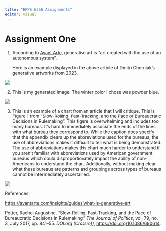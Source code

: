 ---
title: "EPPS 6356 Assignments"
editor: visual
---

# Assignment One

1.  According to [Avant Arte](https://avantarte.com/insights/guides/what-is-generative-art), generative art is "art created with the use of an autonomous system".

    Here is an example displayed in the above article of Dmitri Cherniak's generative artworks from 2023.

![](images/clipboard-1803580030.png)

2.  This is my generated image. The winter color I chose was powder blue.

![](images/clipboard-614570005.png)

3.  This is an example of a chart from an article that I will critique. This is Figure 1 from "Slow-Rolling, Fast-Tracking, and the Pace of Bureaucratic Decisions in Rulemaking". This figure is overwhelming and includes too many bureaus. It's hard to immediately associate the ends of the lines with what bureau they correspond to. While the caption does specify that the appendix clears up the abbreviations used for the bureaus, the use of abbreviations makes it difficult to tell what is being demonstrated. The use of abbreviations makes this chart much harder to understand if you aren't familiar with abbreviations used by American government bureaus which could disproportionately impact the ability of non-Americans to understand the chart. Additionally, without making clear what these bureaus are patterns and groupings across types of bureaus cannot be intermediately ascertained.

![](images/clipboard-2093529160.png)

References:

<https://avantarte.com/insights/guides/what-is-generative-art>

Potter, Rachel Augustine. “Slow-Rolling, Fast-Tracking, and the Pace of Bureaucratic Decisions in Rulemaking.” *The Journal of Politics*, vol. 79, no. 3, July 2017, pp. 841–55. *DOI.org (Crossref)*, <https://doi.org/10.1086/690614>.
